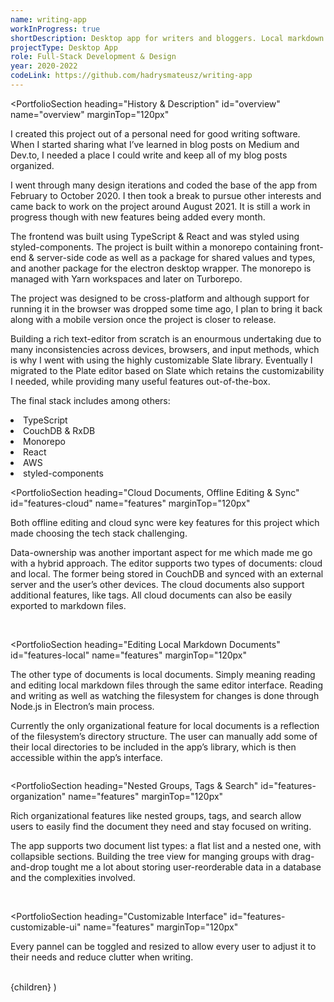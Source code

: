 ```yaml
---
name: writing-app
workInProgress: true
shortDescription: Desktop app for writers and bloggers. Local markdown file editing and offline editing of cloud-synced documents. Groups, tags, outlines, tabs, rich-text and more.
projectType: Desktop App
role: Full-Stack Development & Design
year: 2020-2022
codeLink: https://github.com/hadrysmateusz/writing-app
---
```








<PortfolioSection
  heading="History & Description"
  id="overview"
  name="overview"
  marginTop="120px"
>
  <p>
    I created this project out of a personal need for good writing software.
    When I started sharing what I’ve learned in blog posts on Medium and Dev.to,
    I needed a place I could write and keep all of my blog posts organized.
  </p>
  <p>
    I went through many design iterations and coded the base of the app from
    February to October 2020. I then took a break to pursue other interests and
    came back to work on the project around August 2021. It is still a work in
    progress though with new features being added every month.
  </p>
</PortfolioSection>

<PortfolioSection heading="Tech Stack" id="stack" name="stack" marginTop="120px">
  <p>
    The frontend was built using TypeScript & React and was styled using styled-components. The project is built within a monorepo containing front-end & server-side code as well as a package for shared values and types, and another package for the electron desktop wrapper. The monorepo is managed with Yarn workspaces and later on Turborepo.
  </p>
  <p>
    The project was designed to be cross-platform and although support for running it in the browser was dropped some time ago, I plan to bring it back along with a mobile version once the project is closer to release.
  </p>
  <p>
    Building a rich text-editor from scratch is an enourmous undertaking due to
    many inconsistencies across devices, browsers, and input methods, which is why
    I went with using the highly customizable Slate library. Eventually I migrated
    to the Plate editor based on Slate which retains the customizability I needed,
    while providing many useful features out-of-the-box.
  </p>
  <p>The final stack includes among others:</p>

  <GridList>
    <li>TypeScript</li>
    <li>CouchDB & RxDB</li>
    <li>Monorepo</li>
    <li>React</li>
    <li>AWS</li>
    <li>styled-components</li>
  </GridList>
</PortfolioSection>

<PortfolioSection
  heading="Cloud Documents, Offline Editing & Sync"
  id="features-cloud"
  name="features"
  marginTop="120px"
>
  <p>
    Both offline editing and cloud sync were key features for this project which
    made choosing the tech stack challenging.
  </p>
  <p>
    Data-ownership was another important aspect for me which made me go with a
    hybrid approach. The editor supports two types of documents: cloud and
    local. The former being stored in CouchDB and synced with an external server
    and the user’s other devices. The cloud documents also support additional
    features, like tags. All cloud documents can also be easily exported to
    markdown files.
  </p>
  <div className="desktop-mockup-grid">
    <img src={cloud1} alt="" />
    <img src={cloud2} alt="" />
  </div>

</PortfolioSection>

<PortfolioSection
  heading="Editing Local Markdown Documents"
  id="features-local"
  name="features"
  marginTop="120px"
>
  <p>
    The other type of documents is local documents. Simply meaning reading and editing local markdown files through the same editor interface. Reading and writing as well as watching the filesystem for changes is done through Node.js in Electron’s main process.
  </p>
  <p>
    Currently the only organizational feature for local documents is a reflection of the filesystem’s directory structure. The user can manually add some of their local directories to be included in the app’s library, which is then accessible within the app’s interface.
  </p>
  <div className="desktop-mockup-grid single-column">
    <img src={local1} alt="" />
  </div>


</PortfolioSection>

<PortfolioSection
  heading="Nested Groups, Tags & Search"
  id="features-organization"
  name="features"
  marginTop="120px"
>
  <p>
    Rich organizational features like nested groups, tags, and search allow
    users to easily find the document they need and stay focused on writing.
  </p>
  <p>
    The app supports two document list types: a flat list and a nested one, with
    collapsible sections. Building the tree view for manging groups with
    drag-and-drop tought me a lot about storing user-reorderable data in a
    database and the complexities involved.
  </p>
  <div className="desktop-mockup-grid">
    <img src={organization1} alt="" />
    <img src={organization2} alt="" />
  </div>
</PortfolioSection>

<PortfolioSection
  heading="Customizable Interface"
  id="features-customizable-ui"
  name="features"
  marginTop="120px"
>
  <p>
    Every pannel can be toggled and resized to allow every user to adjust it to their needs and reduce clutter when writing.
  </p>

  <div className="desktop-mockup-grid">
    <img src={ui1} alt="" />
    <img src={ui2} alt="" />
    <img src={ui3} alt="" />
    <img src={ui4} alt="" />
  </div>
</PortfolioSection>

  <ProjectLayout attributes={attributes} mainImage={mainImg}>
    {children}
  </ProjectLayout>
)
